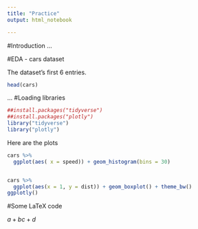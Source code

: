 ```yaml
---
title: "Practice"
output: html_notebook

---
```


#Introduction
...

#EDA - cars dataset

The dataset's first 6 entries.
```r
head(cars)
```


...
#Loading libraries
```r
##install.packages("tidyverse")
##install.packages("plotly")
library("tidyverse")
library("plotly")

```

Here are the plots
```r
cars %>%
  ggplot(aes( x = speed)) + geom_histogram(bins = 30)  


cars %>%
  ggplot(aes(x = 1, y = dist)) + geom_boxplot() + theme_bw()  
ggplotly()


```


#Some LaTeX code


${a+b}{c+d}$